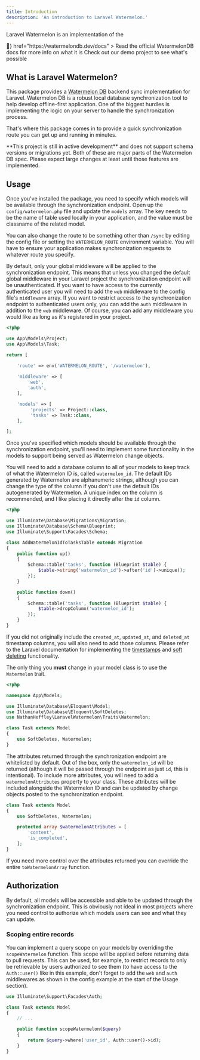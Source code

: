 ```yaml
---
title: Introduction
description: 'An introduction to Laravel Watermelon.'
---
```


Laravel Watermelon is an implementation of the 

<CardGroup cols={2}>
  <Card
    title="Official WatermelonDB Docs"
    icon={<svg width="32" height="32" viewBox="-1, -6, 18, 1"><text>🍉</text></svg>}
    href="https://watermelondb.dev/docs"
  >
    Read the official WatermelonDB docs for more info on what it is
  </Card>
  <Card
    title="Demo Project"
    icon="file-code"
    href="https://github.com/nathanheffley/laravel-watermelon-demos"
  >
    Check out our demo project to see what's possible
  </Card>
</CardGroup>

## What is Laravel Watermelon?

This package provides a [Watermelon DB](https://nozbe.github.io/WatermelonDB/) backend sync implementation for Laravel.
Watermelon DB is a robust local database synchronization tool to help develop offline-first application. One of the
biggest hurdles is implementing the logic on your server to handle the synchronization process.

That's where this package comes in to provide a quick synchronization route you can get up and running in minutes.

<Warning>
**This project is still in active development** and does not support schema versions or migrations yet.
Both of these are major parts of the Watermelon DB spec. Please expect large changes at least until those features are implemented.
</Warning>

## Usage

Once you've installed the package, you need to specify which models will be available through the synchronization
endpoint. Open up the `config/watermelon.php` file and update the `models` array. The key needs to be the name of table
used locally in your application, and the value must be classname of the related model.

You can also change the route to be something other than `/sync` by editing the config file or setting the
`WATERMELON_ROUTE` environment variable. You will have to ensure your application makes synchronization requests to
whatever route you specify.

By default, only your global middleware will be applied to the synchronization endpoint. This means that unless you changed
the default global middleware in your Laravel project the synchronization endpoint will be unauthenticated. If you want to
have access to the currently authenticated user you will need to add the `web` middleware to the config file's
`middleware` array. If you want to restrict access to the synchronization endpoint to authenticated users only, you can
add the `auth` middleware in addition to the `web` middleware. Of course, you can add any middleware you would like as
long as it's registered in your project.

```php
<?php

use App\Models\Project;
use App\Models\Task;

return [

    'route' => env('WATERMELON_ROUTE', '/watermelon'),
    
    'middleware' => [
        'web',
        'auth',
    ],

    'models' => [
         'projects' => Project::class,
         'tasks' => Task::class,
    ],

];
```

Once you've specified which models should be available through the synchronization endpoint, you'll need to implement
some functionality in the models to support being served as Watermelon change objects.

You will need to add a database column to all of your models to keep track of what the Watermelon ID is, called
`watermelon_id`. The default IDs generated by Watermelon are alphanumeric strings, although you can change the type of
the column if you don't use the default IDs autogenerated by Watermelon. A unique index on the column is recommended,
and I like placing it directly after the `id` column.

```php
<?php

use Illuminate\Database\Migrations\Migration;
use Illuminate\Database\Schema\Blueprint;
use Illuminate\Support\Facades\Schema;

class AddWatermelonIdToTasksTable extends Migration
{
    public function up()
    {
        Schema::table('tasks', function (Blueprint $table) {
            $table->string('watermelon_id')->after('id')->unique();
        });
    }

    public function down()
    {
        Schema::table('tasks', function (Blueprint $table) {
            $table->dropColumn('watermelon_id');
        });
    }
}
```

If you did not originally include the `created_at`, `updated_at`, and `deleted_at` timestamp columns, you will also need
to add those columns. Please refer to the Laravel documentation for implementing the
[timestamps](https://laravel.com/docs/8.x/eloquent#timestamps) and
[soft deleting](https://laravel.com/docs/8.x/eloquent#soft-deleting) functionality.

The only thing you __must__ change in your model class is to use the `Watermelon` trait.

```php
<?php

namespace App\Models;

use Illuminate\Database\Eloquent\Model;
use Illuminate\Database\Eloquent\SoftDeletes;
use NathanHeffley\LaravelWatermelon\Traits\Watermelon;

class Task extends Model
{
    use SoftDeletes, Watermelon;
}
```

The attributes returned through the synchronization endpoint are whitelisted by default. Out of the box, only the
`watermelon_id` will be returned (although it will be passed through the endpoint as just `id`, this is intentional). To
include more attributes, you will need to add a `watermelonAttributes` property to your class. These attributes will be
included alongside the Watermelon ID and can be updated by change objects posted to the synchronization endpoint.

```php
class Task extends Model
{
    use SoftDeletes, Watermelon;

    protected array $watermelonAttributes = [
        'content',
        'is_completed',
    ];
}
```

If you need more control over the attributes returned you can override the entire `toWatermelonArray` function.

## Authorization

By default, all models will be accessible and able to be updated through the synchronization endpoint. This is obviously
not ideal in most projects where you need control to authorize which models users can see and what they can update.

### Scoping entire records

You can implement a query scope on your models by overriding the `scopeWatermelon` function. This scope will be applied
before returning data to pull requests. This can be used, for example, to restrict records to only be retrievable by
users authorized to see them (to have access to the `Auth::user()` like in this example, don't forget to add the `web`
and `auth` middlewares as shown in the config example at the start of the Usage section).

```php
use Illuminate\Support\Facades\Auth;

class Task extends Model
{
    // ...

    public function scopeWatermelon($query)
    {
        return $query->where('user_id', Auth::user()->id);
    }
}
```
